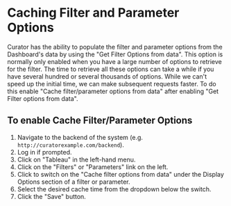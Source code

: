 # Caching Filter and Parameter Options

Curator has the ability to populate the filter and parameter options from the Dashboard's data by using the
"Get Filter Options from data". This option is normally only enabled when you have a large number of options to
retrieve for the filter. The time to retrieve all these options can take a while if you have several hundred or several
thousands of options. While we can't speed up the initial time, we can make subsequent requests faster. To do this
enable "Cache filter/parameter options from data" after enabling "Get Filter options from data".

## To enable Cache Filter/Parameter Options

1. Navigate to the backend of the system (e.g. `http://curatorexample.com/backend`).
2. Log in if prompted.
3. Click on "Tableau" in the left-hand menu.
4. Click on the "Filters" or "Parameters" link on the left.
5. Click to switch on the "Cache filter options from data" under the Display Options section of a filter or parameter.
6. Select the desired cache time from the dropdown below the switch.
7. Click the "Save" button.

